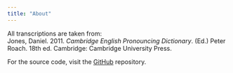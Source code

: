 ```yaml
---
title: "About"
---
```


All transcriptions are taken from:  
Jones, Daniel. 2011. *Cambridge English Pronouncing Dictionary*. (Ed.) Peter Roach. 18th ed. Cambridge: Cambridge University Press.

For the source code, visit the [GitHub](https://github.com/VBuskin/phondb) repository.